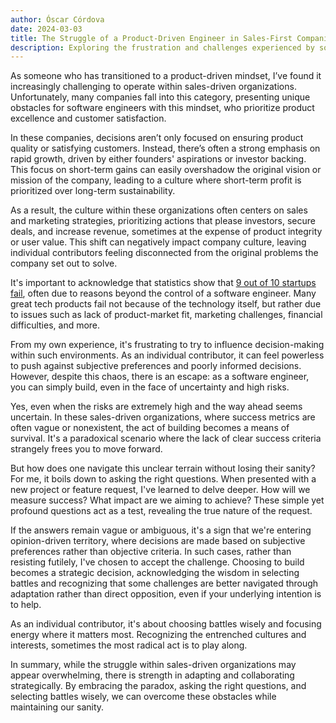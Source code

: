 ```yaml
---
author: Óscar Córdova
date: 2024-03-03
title: The Struggle of a Product-Driven Engineer in Sales-First Companies
description: Exploring the frustration and challenges experienced by software engineers in sales-driven organizations
---
```


As someone who has transitioned to a product-driven mindset, I’ve found it increasingly challenging to operate within sales-driven organizations. Unfortunately, many companies fall into this category, presenting unique obstacles for software engineers with this mindset, who prioritize product excellence and customer satisfaction.

In these companies, decisions aren’t only focused on ensuring product quality or satisfying customers. Instead, there’s often a strong emphasis on rapid growth, driven by either founders' aspirations or investor backing. This focus on short-term gains can easily overshadow the original vision or mission of the company, leading to a culture where short-term profit is prioritized over long-term sustainability.

As a result, the culture within these organizations often centers on sales and marketing strategies, prioritizing actions that please investors, secure deals, and increase revenue, sometimes at the expense of product integrity or user value. This shift can negatively impact company culture, leaving individual contributors feeling disconnected from the original problems the company set out to solve.

It's important to acknowledge that statistics show that [9 out of 10 startups fail](https://www.failory.com/blog/startup-failure-rate), often due to reasons beyond the control of a software engineer. Many great tech products fail not because of the technology itself, but rather due to issues such as lack of product-market fit, marketing challenges, financial difficulties, and more.

From my own experience, it's frustrating to try to influence decision-making within such environments. As an individual contributor, it can feel powerless to push against subjective preferences and poorly informed decisions. However, despite this chaos, there is an escape: as a software engineer, you can simply build, even in the face of uncertainty and high risks.

Yes, even when the risks are extremely high and the way ahead seems uncertain. In these sales-driven organizations, where success metrics are often vague or nonexistent, the act of building becomes a means of survival. It's a paradoxical scenario where the lack of clear success criteria strangely frees you to move forward.

But how does one navigate this unclear terrain without losing their sanity? For me, it boils down to asking the right questions. When presented with a new project or feature request, I've learned to delve deeper. How will we measure success? What impact are we aiming to achieve? These simple yet profound questions act as a test, revealing the true nature of the request.

If the answers remain vague or ambiguous, it's a sign that we're entering opinion-driven territory, where decisions are made based on subjective preferences rather than objective criteria. In such cases, rather than resisting futilely, I've chosen to accept the challenge. Choosing to build becomes a strategic decision, acknowledging the wisdom in selecting battles and recognizing that some challenges are better navigated through adaptation rather than direct opposition, even if your underlying intention is to help.

As an individual contributor, it's about choosing battles wisely and focusing energy where it matters most. Recognizing the entrenched cultures and interests, sometimes the most radical act is to play along.

In summary, while the struggle within sales-driven organizations may appear overwhelming, there is strength in adapting and collaborating strategically. By embracing the paradox, asking the right questions, and selecting battles wisely, we can overcome these obstacles while maintaining our sanity.
